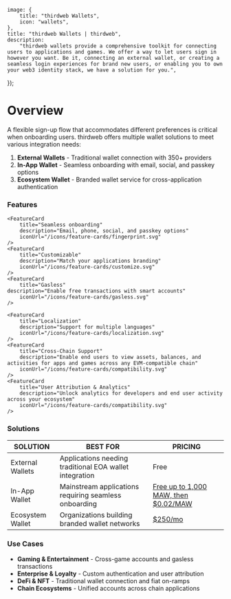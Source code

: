 
	image: {
		title: "thirdweb Wallets",
		icon: "wallets",
	},
	title: "thirdweb Wallets | thirdweb",
	description:
		"thirdweb wallets provide a comprehensive toolkit for connecting users to applications and games. We offer a way to let users sign in however you want. Be it, connecting an external wallet, or creating a seamless login experiences for brand new users, or enabling you to own your web3 identity stack, we have a solution for you.",
});

# Overview

A flexible sign-up flow that accommodates different preferences is critical when onboarding users. thirdweb offers multiple wallet solutions to meet various integration needs:

1. **External Wallets** - Traditional wallet connection with 350+ providers
2. **In-App Wallet** - Seamless onboarding with email, social, and passkey options
3. **Ecosystem Wallet** - Branded wallet service for cross-application authentication

<DocImage src={EcosystemWalletOverview} />

### Features

<div
	className="my-4 grid gap-2 md:grid-cols-2 lg:grid-cols-2 "
>
	<FeatureCard
		title="Wallet Support"
		description="350+ wallet providers supported"
		iconUrl="/icons/feature-cards/wallet.svg"
	/>
    <FeatureCard
    	title="Fiat On-Ramp"
    	description="Enable purchase options directly in modal"
        iconUrl="/icons/feature-cards/fiat-ramp.svg"
    />

    <FeatureCard
    	title="Seamless onboarding"
    	description="Email, phone, social, and passkey options"
        iconUrl="/icons/feature-cards/fingerprint.svg"
    />
    <FeatureCard
		title="Customizable"
		description="Match your applications branding"
		iconUrl="/icons/feature-cards/customize.svg"
	/>
	<FeatureCard
		title="Gasless"
	description="Enable free transactions with smart accounts"
		iconUrl="/icons/feature-cards/gasless.svg"
	/>

    <FeatureCard
    	title="Localization"
    	description="Support for multiple languages"
        iconUrl="/icons/feature-cards/localization.svg"
    />
	<FeatureCard
		title="Cross-Chain Support"
		description="Enable end users to view assets, balances, and activities for apps and games across any EVM-compatible chain"
		iconUrl="/icons/feature-cards/compatibility.svg"
	/>
	<FeatureCard
		title="User Attribution & Analytics"
		description="Unlock analytics for developers and end user activity across your ecosystem"
		iconUrl="/icons/feature-cards/compatibility.svg"
	/>
</div>

### Solutions

| SOLUTION | BEST FOR | PRICING |
|----------|----------|----------|
| External Wallets | Applications needing traditional EOA wallet integration | Free |
| In-App Wallet | Mainstream applications requiring seamless onboarding | [Free up to 1,000 MAW, then $0.02/MAW](https://thirdweb.com/pricing) |
| Ecosystem Wallet | Organizations building branded wallet networks | [$250/mo](https://thirdweb.com/pricing) |

### Use Cases

- **Gaming & Entertainment** - Cross-game accounts and gasless transactions
- **Enterprise & Loyalty** - Custom authentication and user attribution
- **DeFi & NFT** - Traditional wallet connection and fiat on-ramps
- **Chain Ecosystems** - Unified accounts across chain applications

<ArticleIconCard
	icon={WalletsConnectIcon}
	title="Getting started"
	description="See our get started guide for quickly getting up and running with thirdweb wallets on the various supported platform."
	href="/connect/wallet/get-started"
/>

<DocImage src={customModal} />
